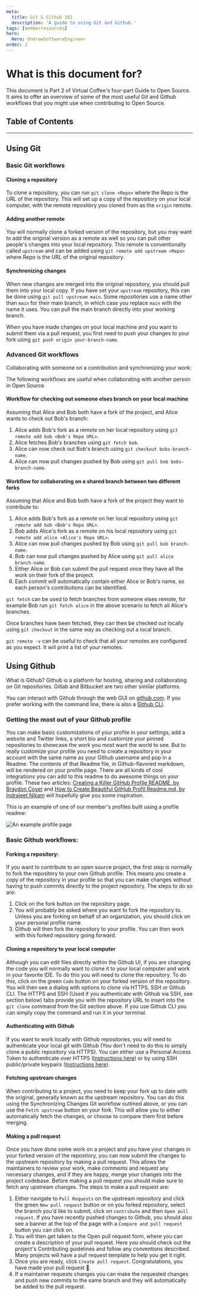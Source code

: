 ```yaml
---
meta:
  title: Git & Github 101
  description: 'A guide to using Git and Github.'
tags: [memberresources]
hero:
  Hero: UndrawSoftwareEngineer
order: 2
---
```



<TextContainer showBackToTopLink={false}>

# What is this document for?

<LeadText>

This document is Part 2 of Virtual Coffee's four-part Guide to Open Source. It aims to offer an overview of some of the most useful Git and Github workflows that you might use when contributing to Open Source.

</LeadText>

</TextContainer>

## Table of Contents

<TextContainer background="light">

---

## Using Git

### Basic Git workflows

#### Cloning a repository

To clone a repository, you can run `git clone <Repo>` where the Repo is the URL of the repository. This will set up a copy of the repository on your local computer, with the remote repository you cloned from as the `origin` remote.

#### Adding another remote

You will normally clone a forked version of the repository, but you may want to add the original version as a remote as well so you can pull other people's changes into your local repository. This remote is conventionally called `upstream` and can be added using `git remote add upstream <Repo>` where Repo is the URL of the original repository.

#### Synchronizing changes

When new changes are merged into the original repository, you should pull them into your local copy. If you have set your `upstream` repository, this can be done using `git pull upstream main`. Some repositories use a name other than `main` for their main branch, in which case you replace `main` with the name it uses. You can pull the main branch directly into your working branch.

When you have made changes on your local machine and you want to submit them via a pull request, you first need to push your changes to your fork using `git push origin your-branch-name`.

### Advanced Git workflows

Collaborating with someone on a contribution and synchronizing your work:

The following workflows are useful when collaborating with another person in Open Source

#### Workflow for checking out someone elses branch on your local machine

Assuming that Alice and Bob both have a fork of the project, and Alice wants to check out Bob's branch:

1. Alice adds Bob's fork as a remote on her local repository using `git remote add bob <Bob's Repo URL>`.
2. Alice fetches Bob's branches using `git fetch bob`.
3. Alice can now check out Bob's branch using `git checkout bobs-branch-name`.
4. Alice can now pull changes pushed by Bob using `git pull bob bobs-branch-name`.

#### Workflow for collaborating on a shared branch between two different forks

Assuming that Alice and Bob both have a fork of the project they want to contribute to:

1. Alice adds Bob's fork as a remote on her local repository using `git remote add bob <Bob's Repo URL>`.
2. Bob adds Alice's fork as a remote on his local repository using `git remote add alice <Alice's Repo URL>`.
3. Alice can now pull changes pushed by Bob using `git pull bob branch-name`.
4. Bob can now pull changes pushed by Alice using `git pull alice branch-name`.
5. Either Alice or Bob can submit the pull request once they have all the work on their fork of the project.
6. Each commit will automatically contain either Alice or Bob's name, so each person's contributions can be identified.

`git fetch` can be used to fetch branches from someone elses remote, for example Bob run `git fetch alice` in the above scenario to fetch all Alice's branches.

Once branches have been fetched, they can then be checked out locally using `git checkout` in the same way as checking out a local branch.

`git remote -v` can be useful to check that all your remotes are configured as you expect. It will print a list of your remotes.

## Using Github

What is Github? Github is a platform for hosting, sharing and collaborating on Git repositories. Gitlab and Bitbucket are two other similar platforms.

You can interact with Github through the web GUI on [github.com](https://github.com). If you prefer working with the command line, there is also a [Github CLI](https://cli.github.com).

### Getting the most out of your Github profile

You can make basic customizations of your profile in your settings, add a website and Twitter links, a short bio and customize your pinned repositories to showcase the work you most want the world to see. But to really customize your profile you need to create a repository in your account with the same name as your Github username and pop in a Readme. The contents of that Readme file, in Github-flavored markdown, will be rendered on your profile page. There are all kinds of cool integrations you can add to this readme to do awesome things on your profile. These two articles: [Creating a Killer GitHub Profile README, by Braydon Coyer](https://daily.dev/blog/creating-a-killer-github-profile-readme-part-1) and [How to Create Beautiful GitHub Profil Readme.md, by Indrajeet Nikam](https://fullyunderstood.com/how-to-create-beautiful-github-profile-readmemd/) will hopefully give you some inspiration.

This is an example of one of our member's profiles built using a profile readme:

![An example profile page](https://ams03pap002files.storage.live.com/y4mRCWqe-HFTvjsstwwqyHWhS3sithntcM0bpqad2-S6_2dMCx982CrqDnV9bxVSWrdbFRDNpcqdnte5FqHahDqB4tcxDb8xFVg4l2nMT_4X7pFQ4fm80S1gFaaqh9hy5cNH8hZ8xHE1Tj9XtzhpKE6eMiFnGFR6OqeRXfxNECArhp2ZQoOAngWRPXpqJm7KVid?width=821&height=907&cropmode=none)

### Basic Github workflows:

#### Forking a repository:

If you want to contribute to an open source project, the first step is normally to fork the repository to your own Github profile. This means you create a copy of the repository in your profile so that you can make changes without having to push commits directly to the project repository. The steps to do so are:

1. Click on the fork button on the repository page.
2. You will probably be asked where you want to fork the repository to. Unless you are forking on behalf of an organization, you should click on your personal profile name.
3. Github will then fork the repository to your profile. You can then work with this forked repository going forward.

#### Cloning a repository to your local computer

Although you can edit files directly within the Github UI, if you are changing the code you will normally want to clone it to your local computer and work in your favorite IDE. To do this you will need to clone the repository. To do this, click on the green `Code` button on your forked version of the repository. You will then see a dialog with options to clone via HTTPS, SSH or Github CLI. The HTTPS and SSH (Used if you authenticate with Github via SSH, see section below) tabs provide you with the repository URL to insert into the `git clone` command from the Git section above. If you use Github CLI you can simply copy the command and run it in your terminal.

#### Authenticating with Github

If you want to work locally with Github repositories, you will need to authenticate your local git with Github (You don't need to do this to simply clone a public repository via HTTPS). You can either use a Personal Access Token to authenticate over HTTPS ([Instructions here](https://docs.github.com/en/authentication/keeping-your-account-and-data-secure/about-authentication-to-github#https)) or by using SSH public/private keypairs ([Instructions here](https://docs.github.com/en/authentication/keeping-your-account-and-data-secure/about-authentication-to-github#ssh)).

#### Fetching upstream changes

When contributing to a project, you need to keep your fork up to date with the original, generally known as the upstream repository. You can do this using the Synchronizing Changes Git workflow outlined above, or you can use the `Fetch upstream` button on your fork. This will allow you to either automatically fetch the changes, or choose to compare them first before merging.

#### Making a pull request

Once you have done some work on a project and you have your changes in your forked version of the repository, you can now submit the changes to the upstream repository by making a pull request. This allows the maintainers to review your work, make comments and request any necessary changes, and if they are happy, merge your changes into the project codebase. Before making a pull request you should make sure to fetch any upstream changes. The steps to make a pull request are:

1. Either navigate to `Pull Requests` on the upstream repository and click the green `New pull request` button or on you forked repository, select the branch you'd like to submit, click on `contribute` and then `Open pull request`. If you have recently pushed changes to Github, you should also see a banner at the top of the page with a `Compare and pull request` button you can click on.
2. You will then get taken to the Open pull request form, where you can create a description of your pull request. Here you should check out the project's Contributing guidelines and follow any conventions described. Many projects will have a pull request template to help you get it right.
3. Once you are ready, click `Create pull request`. Congratulations, you have made your pull request 🎉.
4. If a maintainer requests changes you can make the requested changes and push new commits to the same branch and they will automatically be added to the pull request.

</TextContainer>
